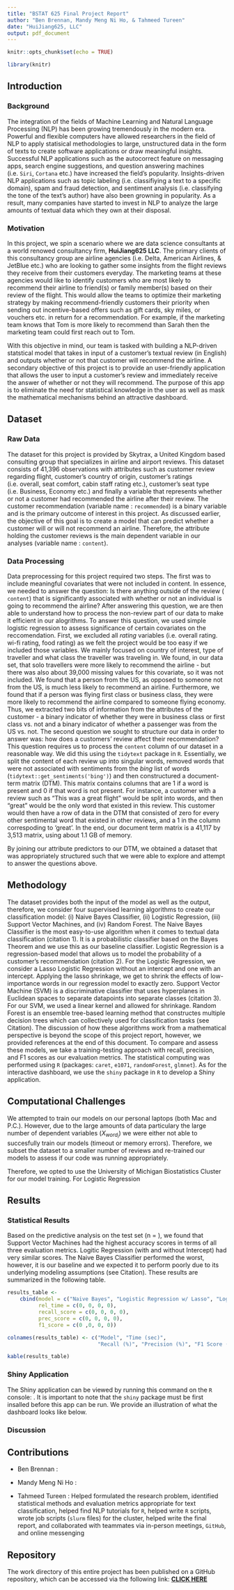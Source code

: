 ```yaml
---
title: "BSTAT 625 Final Project Report"
author: "Ben Brennan, Mandy Meng Ni Ho, & Tahmeed Tureen"
date: "HuiJiang625, LLC"
output: pdf_document
---
```


```r
knitr::opts_chunk$set(echo = TRUE)
```

```r
library(knitr)
```


## Introduction

### Background

The integration of the fields of Machine Learning and Natural Language Processing (NLP) has been growing tremendously in the modern era. Powerful and flexible computers have allowed researchers in the field of NLP to apply statisical methodologies to large, unstructured data in the form of texts to create software applications or draw meaningful insights. Successful NLP applications such as the autocorrect feature on messaging apps, search engine suggestions, and question answering machines (i.e. ```Siri```, ```Cortana``` etc.) have increased the field's popularity. Insights-driven NLP applications such as topic labeling (i.e. classifiying a text to a specific domain), spam and fraud detection, and sentiment analysis (i.e. classifying the tone of the text's author) have also been growning in popularity. As a result, many companies have started to invest in NLP to analyze the large amounts of textual data which they own at their disposal.

### Motivation

In this project, we spin a scenario where we are data science consultants at a world renowed consultancy firm, **HuiJiang625 LLC**. The primary clients of this consultancy group are airline agencies (i.e. Delta, American Airlines, & JetBlue etc.) who are looking to gather some insights from the flight reviews they receive from their customers everyday. The marketing teams at these agencies would like to identify customers who are most likely to recommend their airline to friend(s) or family member(s) based on their review of the flight. This would allow the teams to optimize their marketing strategy by making recommend-friendly customers their priority when sending out incentive-based offers such as gift cards, sky miles, or vouchers etc. in return for a recommendation. For example, if the marketing team knows that Tom is more likely to recommend than Sarah then the marketing team could first reach out to Tom. 

With this objective in mind, our team is tasked with building a NLP-driven statstical model that takes in input of a customer's textual review (in English) and outputs whether or not that customer will recommend the airline. A secondary objective of this project is to provide an user-friendly application that allows the user to input a customer's review and immediately receive the answer of whether or not they will recommend. The purpose of this app is to eliminate the need for statistical knowledge in the user as well as mask the mathematical mechanisms behind an attractive dashboard.



## Dataset

### Raw Data

The dataset for this project is provided by Skytrax, a United Kingdom based consulting group that specializes in airline and airport reviews. This dataset consists of 41,396 observations with attributes such as customer review regarding flight, customer's country of origin, customer's ratings (i.e. overall, seat comfort, cabin staff rating etc.), customer's seat type (i.e. Business, Economy etc.) and finally a variable that represents whether or not a customer had recommended the airline after their review. The customer recommendation (variable name : ```recommended```) is a binary variable and is the primary outcome of interest in this project. As discussed earlier, the objective of this goal is to create a model that can predict whether a customer will or will not recommend an airline. Therefore, the attribute holding the customer reviews is the main dependent variable in our analyses (variable name : ```content```).
\newpage 

### Data Processing

Data preprocessing for this project required two steps. The first was to include meaningful covariates that were not included in content. In essence, we needed to answer the question: Is there anything outside of the review ( ```content```) that is significantly associated with whether or not an individual is going to recommend the airline? After answering this question, we are then able to understand how to process the non-review part of our data to make it efficient in our alogrithms. \par 
To answer this question, we used simple logistic regression to assess significance of certain covariates on the reccomendation. First, we excluded all *rating* variables (i.e. overall rating. wi-fi rating, food rating) as we felt the project would be too easy if we included those variables. We mainly focused on country of interest, type of traveller and what class the traveller was traveling in. We found, in our data set, that solo travellers were more likely to recommend the airline - but there was also about 39,000 missing values for this covariate, so it was not included. We found that a person from the US, as opposed to someone not from the US, is much less likely to recommend an airline. Furthermore, we found that if a person was flying first class or business class, they were more likely to recommend the airline compared to someone flying economy. Thus, we extracted two bits of information from the attributes of the customer - a binary indicator of whether they were in business class or first class vs. not and a binary indicator of whether a passenger was from the US vs. not. \par 
The second question we sought to structure our data in order to answer was: how does a customers' review affect their recommendation? This question requires us to process the ```content``` column of our dataset in a reasonable way. We did this using the ```tidytext``` package in ```R```. Essentially, we split the content of each review up into singular words, removed words that were not associated with sentiments from the *bing* list of words (`tidytext::get_sentiments('bing')`) and then constructured a document-term matrix (DTM). This matrix contains columns that are 1 if a word is present and 0 if that word is not present. For instance, a customer with a review such as "This was a great flight" would be split into words, and then "great" would be the only word that existed in this review. This customer would then have a row of data in the DTM that consisted of zero for every other sentimental word that existed in other reviews, and a 1 in the column correspoding to 'great'. In the end, our document term matrix is a 41,117 by 3,513 matrix, using about 1.1 GB of memory.  \par 
By joining our attribute predictors to our DTM, we obtained a dataset that was appropriately structured such that we were able to explore and attempt to answer the questions above. 


## Methodology

The dataset provides both the input of the model as well as the output, therefore, we consider four supervised learning algorithms to create our classification model: (i) Naive Bayes Classifier, (ii) Logistic Regression, (iii) Support Vector Machines, and (iv) Random Forest. The Naive Bayes Classifier is the most easy-to-use algorithm when it comes to textual data classification (citation 1). It is a probabilistic classifier based on the Bayes Theorem and we use this as our baseline classifier. Logistic Regression is a regression-based model that allows us to model the probability of a customer's recommendation (citation 2). For the Logistic Regression, we consider a Lasso Logistic Regression without an intercept and one with an intercept. Applying the lasso shrinkage, we get to shrink the effects of low-importance words in our regression model to exactly zero. Support Vector Machine (SVM) is a discriminative classifier that uses hyperplanes in Euclidean spaces to separate datapoints into separate classes (citation 3). For our SVM, we used a linear kernel and allowed for shrinkage. Random Forest is an ensemble tree-based learning method that constructes multiple decision trees which can collectively used for classification tasks (see Citation). The discussion of how these algorithms work from a mathematical perspective is beyond the scope of this project report, however, we provided references at the end of this document. To compare and assess these models, we take a training-testing approach with recall, precision, and F1 scores as our evaluation metrics. The statistical computing was performed using ```R``` (packages: ```caret```, ```e1071```, ```randomForest```, ```glmnet```). As for the interactive dashboard, we use the ```shiny``` package in ```R``` to develop a Shiny application.

## Computational Challenges


We attempted to train our models on our personal laptops (both Mac and P.C.). However, due to the large amounts of data particulary the large number of dependent variables ($X_{word_{i}}$) we were either not able to succesfully train our models (timeout or memory errors). Therefore, we subset the dataset to a smaller number of reviews and re-trained our models to assess if our code was running appropriately.

Therefore, we opted to use the University of Michigan Biostatistics Cluster for our model training. For Logistic Regression 

## Results

### Statistical Results

Based on the predictive analysis on the test set (n = ), we found that Support Vector Machines had the highest accuracy scores in terms of all three evaluation metrics. Logitic Regression (with and without Intercept) had very similar scores. The Naive Bayes Classifier performed the worst, however, it is our baseline and we expected it to perform poorly due to its underlying modeling assumptions (see Citation). These results are summarized in the following table.

```r
results_table <- 
    cbind(model = c("Naive Bayes", "Logistic Regression w/ Lasso", "Logistic Reg. w/ Lasso (No. Intercept)", "Support Vector Machines"),
          rel_time = c(0, 0, 0, 0),
          recall_score = c(0, 0, 0, 0),
          prec_score = c(0, 0, 0, 0),
          f1_score = c(0 ,0, 0, 0))

colnames(results_table) <- c("Model", "Time (sec)",
                             "Recall (%)", "Precision (%)", "F1 Score (%)")

kable(results_table)
```

### Shiny Application

The Shiny application can be viewed by running this command on the ```R``` console: . It is important to note that the ```shiny``` package must be first insalled before this app can be run. We provide an illustration of what the dashboard looks like below.

### Discussion

## Contributions

- Ben Brennan :

- Mandy Meng Ni Ho :

- Tahmeed Tureen : Helped formulated the research problem, identified statistical methods and evaluation metrics appropriate for text classification, helped find NLP tutorials for ```R```, helped write ```R``` scripts, wrote job scripts (```slurm``` files) for the cluster, helped write the final report, and collaborated with teammates via in-person meetings, ```GitHub```, and online messenging

## Repository

The work directory of this entire project has been published on a GitHub repository, which can be accessed via the following link: [**CLICK HERE**](https://github.com/benbren/airplanes)
